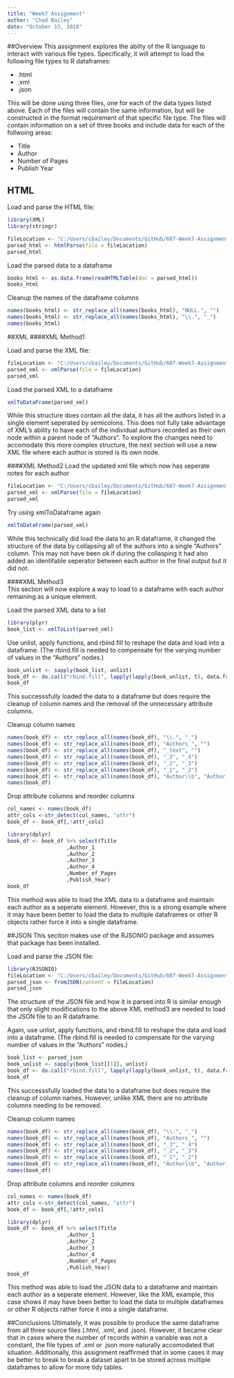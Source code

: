 ---
title: "Week7 Assignment"
author: "Chad Bailey"
date: "October 13, 2018"
---

##Overview
This assignment explores the abilty of the R language to interact with various file types. Specifically, it will attempt to load the following file types to R dataframes:

* .html
* .xml
* .json

This will be done using three files, one for each of the data types listed above. Each of the files will contain the same information, but will be constructed in the format requirement of that specific file type. The files will contain information on a set of three books and include data for each of the follwoing areas:

* Title
* Author
* Number of Pages
* Publish Year  
  
## HTML
Load and parse the HTML file:
```{r}
library(XML)
library(stringr)

fileLocation <- "C:/Users/cbailey/Documents/GitHub/607-Week7-Assignment/02_Books.html"
parsed_html <- htmlParse(file = fileLocation)
parsed_html
```

Load the parsed data to a dataframe
```{r}
books_html <- as.data.frame(readHTMLTable(doc = parsed_html))
books_html
```

Cleanup the names of the dataframe columns
```{r}
names(books_html) <- str_replace_all(names(books_html), "NULL.", "")
names(books_html) <- str_replace_all(names(books_html), "\\.", "_")
names(books_html)

```

##XML
####XML Method1

Load and parse the XML file:
```{r}
fileLocation <- "C:/Users/cbailey/Documents/GitHub/607-Week7-Assignment/03_Books.xml"
parsed_xml <- xmlParse(file = fileLocation)
parsed_xml
```

Load the parsed XML to a dataframe
```{r}
xmlToDataFrame(parsed_xml)

```

While this structure does contain all the data, it has all the authors listed in a single element seperated by semicolons. This does not fully take advantage of XML's ability to have each of the individual authors recorded as their own node within a parent node of "Authors". To explore the changes need to accomodate this more complex structure, the next section will use a new XML file where each author is stored is its own node. 

####XML Method2
Load the updated xml file which now has seperate notes for each author
```{r}
fileLocation <- "C:/Users/cbailey/Documents/GitHub/607-Week7-Assignment/04_Books_sep_authors.xml"
parsed_xml <- xmlParse(file = fileLocation)
parsed_xml
```

Try using xmlToDataframe again
```{r}
xmlToDataFrame(parsed_xml)

```

While this technically did load the data to an R dataframe, it changed the structure of the data by collapsing all of the authors into a single "Authors" column. This may not have been ok if during the collasping it had also added an identifable seperator between each author in the final output but it did not.  
  
####XML Method3  
This section will now explore a way to load to a dataframe with each author remaining as a unique element.  
  
Load the parsed XML data to a list
```{r message=FALSE}
library(plyr)
book_list <- xmlToList(parsed_xml)
```

Use unlist, apply functions, and rbind.fill to reshape the data and load into a dataframe. (The rbind.fill is needed to compensate for the varying number of values in the "Authors" nodes.)
```{r}
book_unlist <- sapply(book_list, unlist)
book_df <- do.call("rbind.fill", lapply(lapply(book_unlist, t), data.frame, stringsAsFactors = FALSE))
book_df
```

This successsfully loaded the data to a dataframe but does require the cleanup of column names and the removal of the unnecessary attribute columns.  
  
Cleanup column names
```{r}
names(book_df) <- str_replace_all(names(book_df), "\\.", "_")
names(book_df) <- str_replace_all(names(book_df), "Authors_", "")
names(book_df) <- str_replace_all(names(book_df), "_text", "")
names(book_df) <- str_replace_all(names(book_df), "_3", "_4")
names(book_df) <- str_replace_all(names(book_df), "_2", "_3")
names(book_df) <- str_replace_all(names(book_df), "_1", "_2")
names(book_df) <- str_replace_all(names(book_df), "Author\\b", "Author_1")
names(book_df)
```

Drop attribute columns and reorder columns
```{r message=FALSE}
col_names <- names(book_df)
attr_cols <-str_detect(col_names, "attr")
book_df <- book_df[,!attr_cols]

library(dplyr)
book_df <- book_df %>% select(Title
                   ,Author_1
                   ,Author_2
                   ,Author_3
                   ,Author_4
                   ,Number_of_Pages
                   ,Publish_Year)
book_df

```
This method was able to load the XML data to a dataframe and maintain each author as a seperate element. However, this is a strong example where it may have been better to load the data to multiple dataframes or other R objects rather force it into a single dataframe.


##JSON
This seciton makes use of the RJSONIO package and assumes that package has been installed.

Load and parse the JSON file:
```{r}
library(RJSONIO)
fileLocation <- "C:/Users/cbailey/Documents/GitHub/607-Week7-Assignment/05_Books.json"
parsed_json <- fromJSON(content = fileLocation)
parsed_json
```

The structure of the JSON file and how it is parsed into R is similar enough that only slight modifications to the above XML method3 are needed to load the JSON file to an R dataframe.  
  
Again, use unlist, apply functions, and rbind.fill to reshape the data and load into a dataframe. (The rbind.fill is needed to compensate for the varying number of values in the "Authors" nodes.)
```{r}
book_list <- parsed_json
book_unlist <- sapply(book_list[[1]], unlist)
book_df <- do.call("rbind.fill", lapply(lapply(book_unlist, t), data.frame, stringsAsFactors = FALSE))
book_df

```

This successsfully loaded the data to a dataframe but does require the cleanup of column names. However, unlike XML there are no attribute columns needing to be removed. 
  
Cleanup column names
```{r}
names(book_df) <- str_replace_all(names(book_df), "\\.", "_")
names(book_df) <- str_replace_all(names(book_df), "Authors_", "")
names(book_df) <- str_replace_all(names(book_df), "_3", "_4")
names(book_df) <- str_replace_all(names(book_df), "_2", "_3")
names(book_df) <- str_replace_all(names(book_df), "_1", "_2")
names(book_df) <- str_replace_all(names(book_df), "Author\\b", "Author_1")
names(book_df)
```

Drop attribute columns and reorder columns
```{r message=FALSE}
col_names <- names(book_df)
attr_cols <-str_detect(col_names, "attr")
book_df <- book_df[,!attr_cols]

library(dplyr)
book_df <- book_df %>% select(Title
                   ,Author_1
                   ,Author_2
                   ,Author_3
                   ,Author_4
                   ,Number_of_Pages
                   ,Publish_Year)
book_df

```
This method was able to load the JSON data to a dataframe and maintain each author as a seperate element. However, like the XML example, this case shows it may have been better to load the data to multiple dataframes or other R objects rather force it into a single dataframe.

##Conclusions
Ultimately, it was possible to produce the same dataframe from all three source files (.html, .xml, and .json). However, it became clear that in cases where the number of records within a variable was not a constant, the file types of .xml or .json more naturally accomodated that situation. Additionally, this assignment reaffirmed that in some cases it may be better to break to break a dataset apart to be stored across multiple dataframes to allow for more tidy tables.







